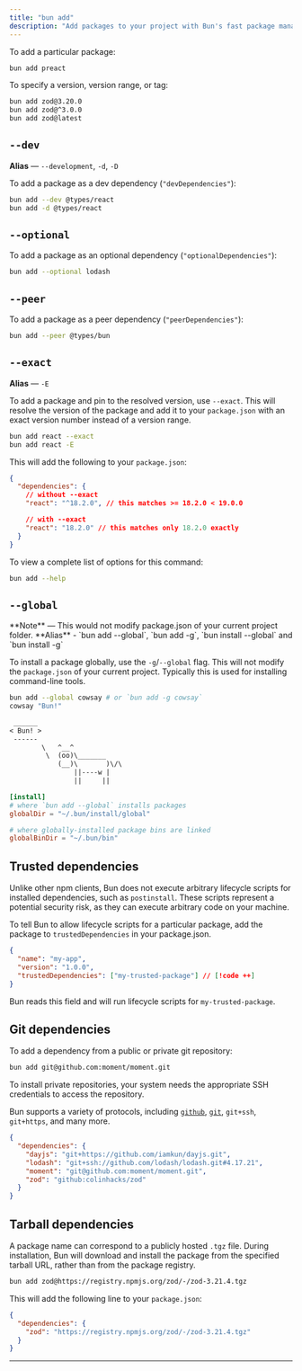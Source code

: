 ---
title: "bun add"
description: "Add packages to your project with Bun's fast package manager"
---


To add a particular package:

```bash terminal icon="terminal"
bun add preact
```

To specify a version, version range, or tag:

```bash terminal icon="terminal"
bun add zod@3.20.0
bun add zod@^3.0.0
bun add zod@latest
```

## `--dev`

<Note>**Alias** — `--development`, `-d`, `-D`</Note>

To add a package as a dev dependency (`"devDependencies"`):

```bash terminal icon="terminal"
bun add --dev @types/react
bun add -d @types/react
```

## `--optional`

To add a package as an optional dependency (`"optionalDependencies"`):

```bash terminal icon="terminal"
bun add --optional lodash
```

## `--peer`

To add a package as a peer dependency (`"peerDependencies"`):

```bash terminal icon="terminal"
bun add --peer @types/bun
```

## `--exact`

<Note>**Alias** — `-E`</Note>

To add a package and pin to the resolved version, use `--exact`. This will resolve the version of the package and add it to your `package.json` with an exact version number instead of a version range.

```bash terminal icon="terminal"
bun add react --exact
bun add react -E
```

This will add the following to your `package.json`:

```json package.json icon="file-json"
{
  "dependencies": {
    // without --exact
    "react": "^18.2.0", // this matches >= 18.2.0 < 19.0.0

    // with --exact
    "react": "18.2.0" // this matches only 18.2.0 exactly
  }
}
```

To view a complete list of options for this command:

```bash terminal icon="terminal"
bun add --help
```

## `--global`

<Note>
  **Note** — This would not modify package.json of your current project folder. **Alias** - `bun add --global`, `bun add
  -g`, `bun install --global` and `bun install -g`
</Note>

To install a package globally, use the `-g`/`--global` flag. This will not modify the `package.json` of your current project. Typically this is used for installing command-line tools.

```bash terminal icon="terminal"
bun add --global cowsay # or `bun add -g cowsay`
cowsay "Bun!"
```

```txt
 ______
< Bun! >
 ------
        \   ^__^
         \  (oo)\_______
            (__)\       )\/\
                ||----w |
                ||     ||
```

<Accordion title="Configuring global installation behavior">

```toml bunfig.toml icon="settings"
[install]
# where `bun add --global` installs packages
globalDir = "~/.bun/install/global"

# where globally-installed package bins are linked
globalBinDir = "~/.bun/bin"
```

</Accordion>

## Trusted dependencies

Unlike other npm clients, Bun does not execute arbitrary lifecycle scripts for installed dependencies, such as `postinstall`. These scripts represent a potential security risk, as they can execute arbitrary code on your machine.

To tell Bun to allow lifecycle scripts for a particular package, add the package to `trustedDependencies` in your package.json.

```json package.json icon="file-json"
{
  "name": "my-app",
  "version": "1.0.0",
  "trustedDependencies": ["my-trusted-package"] // [!code ++]
}
```

Bun reads this field and will run lifecycle scripts for `my-trusted-package`.

## Git dependencies

To add a dependency from a public or private git repository:

```bash terminal icon="terminal"
bun add git@github.com:moment/moment.git
```

<Note>
  To install private repositories, your system needs the appropriate SSH credentials to access the repository.
</Note>

Bun supports a variety of protocols, including [`github`](https://docs.npmjs.com/cli/v9/configuring-npm/package-json#github-urls), [`git`](https://docs.npmjs.com/cli/v9/configuring-npm/package-json#git-urls-as-dependencies), `git+ssh`, `git+https`, and many more.

```json package.json icon="file-json"
{
  "dependencies": {
    "dayjs": "git+https://github.com/iamkun/dayjs.git",
    "lodash": "git+ssh://github.com/lodash/lodash.git#4.17.21",
    "moment": "git@github.com:moment/moment.git",
    "zod": "github:colinhacks/zod"
  }
}
```

## Tarball dependencies

A package name can correspond to a publicly hosted `.tgz` file. During installation, Bun will download and install the package from the specified tarball URL, rather than from the package registry.

```sh terminal icon="terminal"
bun add zod@https://registry.npmjs.org/zod/-/zod-3.21.4.tgz
```

This will add the following line to your `package.json`:

```json package.json icon="file-json"
{
  "dependencies": {
    "zod": "https://registry.npmjs.org/zod/-/zod-3.21.4.tgz"
  }
}
```

---

<Add />

